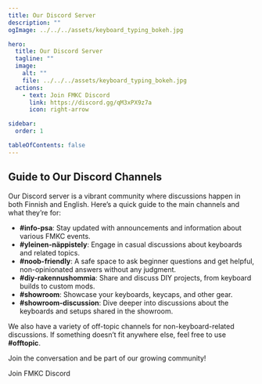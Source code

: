 ```yaml
---
title: Our Discord Server
description: ""
ogImage: ../../../assets/keyboard_typing_bokeh.jpg

hero:
  title: Our Discord Server
  tagline: ""
  image:
    alt: ""
    file: ../../../assets/keyboard_typing_bokeh.jpg
  actions:
    - text: Join FMKC Discord
      link: https://discord.gg/qM3xPX9z7a
      icon: right-arrow

sidebar:
  order: 1

tableOfContents: false
---
```



## Guide to Our Discord Channels

Our Discord server is a vibrant community where discussions happen in both Finnish and English. Here’s a quick guide to the main channels and what they’re for:

- **#info-psa**: Stay updated with announcements and information about various FMKC events.  
- **#yleinen-näppistely**: Engage in casual discussions about keyboards and related topics.  
- **#noob-friendly**: A safe space to ask beginner questions and get helpful, non-opinionated answers without any judgment.  
- **#diy-rakennushommia**: Share and discuss DIY projects, from keyboard builds to custom mods.  
- **#showroom**: Showcase your keyboards, keycaps, and other gear.  
- **#showroom-discussion**: Dive deeper into discussions about the keyboards and setups shared in the showroom.  

We also have a variety of off-topic channels for non-keyboard-related discussions. If something doesn’t fit anywhere else, feel free to use **#offtopic**.

Join the conversation and be part of our growing community!

<LinkButton href="https://discord.gg/qM3xPX9z7a">Join FMKC Discord</LinkButton>